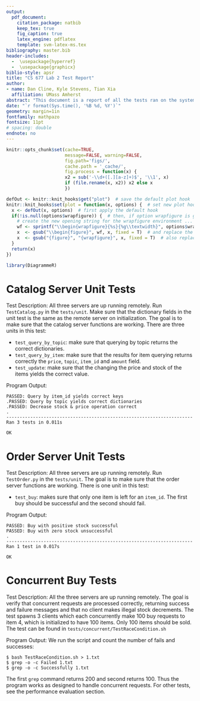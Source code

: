 ---
output: 
  pdf_document:
    citation_package: natbib
    keep_tex: true
    fig_caption: true
    latex_engine: pdflatex
    template: svm-latex-ms.tex
bibliography: master.bib
header-includes:
  -  \usepackage{hyperref}
  -  \usepackage{graphicx}
biblio-style: apsr
title: "CS 677 Lab 2 Test Report"
author:
- name: Dan Cline, Kyle Stevens, Tian Xia
  affiliation: UMass Amherst
abstract: "This document is a report of all the tests ran on the system, and presents sample outputs of each test."
date: "`r format(Sys.time(), '%B %d, %Y')`"
geometry: margin=1in
fontfamily: mathpazo
fontsize: 11pt
# spacing: double
endnote: no
---

```{r setup, include=FALSE}
knitr::opts_chunk$set(cache=TRUE,
                      message=FALSE, warning=FALSE,
                      fig.path='figs/',
                      cache.path = '_cache/',
                      fig.process = function(x) {
                      x2 = sub('-\\d+([.][a-z]+)$', '\\1', x)
                      if (file.rename(x, x2)) x2 else x
                      })

defOut <- knitr::knit_hooks$get("plot")  # save the default plot hook
knitr::knit_hooks$set(plot = function(x, options) {  # set new plot hook ...
  x <- defOut(x, options)  # first apply the default hook
  if(!is.null(options$wrapfigure)) {  # then, if option wrapfigure is given ...
    # create the new opening string for the wrapfigure environment ...
    wf <- sprintf("\\begin{wrapfigure}{%s}{%g\\textwidth}", options$wrapfigure[[1]], options$wrapfigure[[2]])
    x  <- gsub("\\begin{figure}", wf, x, fixed = T)  # and replace the default one with it.
    x  <- gsub("{figure}", "{wrapfigure}", x, fixed = T)  # also replace the environment ending
  }
  return(x)
})

library(DiagrammeR)
```


# Catalog Server Unit Tests

Test Description: All three servers are up running remotely. Run `TestCatalog.py` in the `tests/unit`. Make sure that the dictionary fields in the unit test is the same as the remote server on initialization. The goal is to make sure that the catalog server functions are working. There are three units in this test:

- `test_query_by_topic`: make sure that querying by topic returns the correct dictionaries.
- `test_query_by_item`: make sure that the results for item querying returns correctly the `price`, `topic`, `item_id` and `amount` field.
- `test_update`: make sure that the changing the price and stock of the items yields the correct value.

\noindent Program Output:

```{}
PASSED: Query by item_id yields correct keys
.PASSED: Query by topic yields correct dictionaries
.PASSED: Decrease stock & price operation correct
.
----------------------------------------------------------------------
Ran 3 tests in 0.011s

OK

```

# Order Server Unit Tests

Test Description: All three servers are up running remotely. Run `TestOrder.py` in the `tests/unit`. The goal is to make sure that the order server functions are working. There is one unit in this test:

- `test_buy`: makes sure that only one item is left for an `item_id`. The first buy should be successful and the second should fail.

\noindent Program Output:

```{}
PASSED: Buy with positive stock successful
PASSED: Buy with zero stock unsuccessful
.
----------------------------------------------------------------------
Ran 1 test in 0.017s

OK
```

# Concurrent Buy Tests

Test Description: All the three servers are up running remotely. The goal is verify that concurrent requests are processed correctly, returning success and failure messages and that no client makes illegal stock decrements. The test spawns 3 clients which each concurrently make 100 buy requests to item 4, which is initialized to have 100 items. Only 100 items should be sold. The test can be found in `tests/concurrent/TestRaceCondition.sh`
\newline

\noindent Program Output: We run the script and count the number of fails and successes:
```{}
$ bash TestRaceCondition.sh > 1.txt
$ grep -o -c Failed 1.txt
$ grep -o -c Successfully 1.txt
```
\noindent The first `grep` command returns 200 and second returns 100. Thus the program works as designed to handle concurrent requests. For other tests, see the performance evaluation section.

<!--
# References
\setlength{\parindent}{-0.2in}
\setlength{\leftskip}{0.2in}
\setlength{\parskip}{8pt}
\vspace*{-0.2in}
\noindent
-->